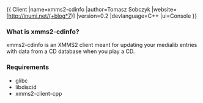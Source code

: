 {{
Client
|name=xmms2-cdinfo
|author=Tomasz Sobczyk
|website=[http://inumi.net/(+blog*7)]
|version=0.2
|devlanguage=C++
|ui=Console
}}
=== What is xmms2-cdinfo? ===
xmms2-cdinfo is an XMMS2 client meant for updating your medialib entries with data from a CD database when you play a CD.

=== Requirements ===
* glibc
* libdiscid
* xmms2-client-cpp